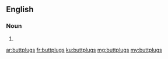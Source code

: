 ==English==

===Noun===
{{head|en|noun plural form}}

# {{plural of|buttplug|lang=en}}

[[ar:buttplugs]]
[[fr:buttplugs]]
[[ku:buttplugs]]
[[mg:buttplugs]]
[[my:buttplugs]]